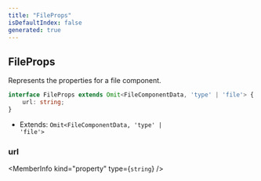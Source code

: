 ```yaml
---
title: "FileProps"
isDefaultIndex: false
generated: true
---
```



<!-- This file was generated from the CommandKit source. Do not modify. Instead, re-run the "docgen" script -->


## FileProps

<GenerationInfo sourceFile="packages/commandkit/src/components/v2/file.ts" sourceLine="6" packageName="commandkit" />

Represents the properties for a file component.

```ts title="Signature"
interface FileProps extends Omit<FileComponentData, 'type' | 'file'> {
    url: string;
}
```
* Extends: <code>Omit&#60;FileComponentData, 'type' | 'file'&#62;</code>



<div className="members-wrapper">

### url

<MemberInfo kind="property" type={`string`}   />




</div>
